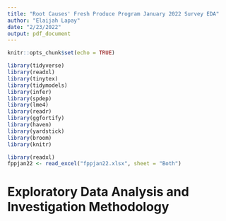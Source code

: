 ```yaml
---
title: "Root Causes' Fresh Produce Program January 2022 Survey EDA"
author: "Elaijah Lapay"
date: "2/23/2022"
output: pdf_document
---
```


```r
knitr::opts_chunk$set(echo = TRUE)
```

```r
library(tidyverse) 
library(readxl)
library(tinytex)
library(tidymodels)
library(infer)
library(spdep)
library(lme4)
library(readr)
library(ggfortify)
library(haven)
library(yardstick)
library(broom)
library(knitr)
```
```r
library(readxl)
fppjan22 <- read_excel("fppjan22.xlsx", sheet = "Both")
```

# Exploratory Data Analysis and Investigation Methodology

